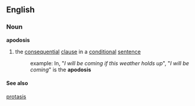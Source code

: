 ==English==

=== Noun ===

'''apodosis'''
# the [[consequential]] [[clause]] in a [[conditional]] [[sentence]]
#: example: In, "''I will be coming if this weather holds up''", "''I will be coming''" is the '''apodosis'''

====See also====

[[protasis]]